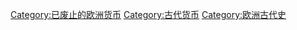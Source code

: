 [[Category:已废止的欧洲货币|Category:已废止的欧洲货币]]
[[Category:古代货币|Category:古代货币]]
[[Category:欧洲古代史|Category:欧洲古代史]]